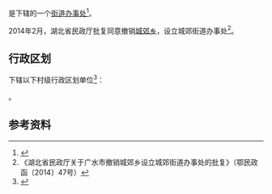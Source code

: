 {{中国乡级行政区|42/13/81/200/000}}

'''{{PAGENAMEBASE}}'''是{{PRC admin/fullname|42/13/81/200/000|3}}下辖的一个[[街道办事处|街道办事处]]<ref>{{PRC admin/ref sgc|{{PRC admin/parent|42/13/81/200/000}}}}</ref>。

2014年2月，湖北省民政厅批复同意撤销[[城郊乡_(广水市)|城郊乡]]，设立城郊街道办事处<ref>《湖北省民政厅关于广水市撤销城郊乡设立城郊街道办事处的批复》（鄂民政函〔2014〕47号）</ref>。

== 行政区划 ==
{{PAGENAMEBASE}}下辖以下村级行政区划单位<ref>{{PRC admin/ref sgc|42/13/81/200/000}}</ref>：

{{PRC admin/children|42/13/81/200/000}}。

== 参考资料 ==
{{reflist}}

{{湖北行政区划小作品}}
{{PRC admin/navcat|42/13/81/200/000}}